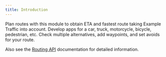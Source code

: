 ```yaml
---
title: Introduction
---
```


Plan routes with this module to obtain ETA and fastest route taking Example Traffic into account.
Develop apps for a car, truck, motorcycle, bicycle, pedestrian, etc. Check multiple alternatives,
add waypoints, and set avoids for your route.

Also see the [Routing API](/routing-api/documentation/product-information/introduction) documentation for detailed
information.